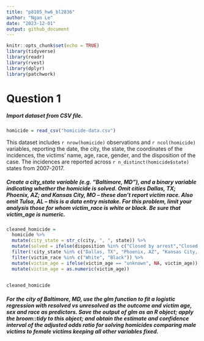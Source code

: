 ```yaml
---
title: "p8105_hw6_bl2836"
author: "Ngan Le"
date: "2023-12-01"
output: github_document
---
```


```r
knitr::opts_chunk$set(echo = TRUE)
library(tidyverse)
library(readr)
library(rvest)
library(dplyr)
library(patchwork)
```

# Question 1

##### Import dataset from CSV file. 

```r
homicide = read_csv("homicide-data.csv")
```

This dataset includes `r nrow(homicide)` observations and `r ncol(homicide)` variables, reporting the date, the city, the state, the coordinates of the incidences, the victims' name, age, race, gender, and the disposition of the case. The incidences are reported across `r n_distinct(homicide$state)` states from 2007-2017. 

##### Create a city_state variable (e.g. “Baltimore, MD”), and a binary variable indicating whether the homicide is solved. Omit cities Dallas, TX; Phoenix, AZ; and Kansas City, MO – these don’t report victim race. Also omit Tulsa, AL – this is a data entry mistake. For this problem, limit your analysis those for whom victim_race is white or black. Be sure that victim_age is numeric.

```r
cleaned_homicide =
  homicide %>%
  mutate(city_state = str_c(city, ", ", state)) %>% 
  mutate(solved = ifelse(disposition %in% c("Closed by arrest","Closed without arrest"), 1, 0)) %>%
  filter(!city_state %in% c("Dallas, TX", "Phoenix, AZ", "Kansas City, MO", "Tulsa, AL")) %>%
  filter(victim_race %in% c("White", "Black")) %>%
  mutate(victim_age = ifelse(victim_age == "unknown", NA, victim_age)) %>%
  mutate(victim_age = as.numeric(victim_age))


cleaned_homicide
```

##### For the city of Baltimore, MD, use the glm function to fit a logistic regression with resolved vs unresolved as the outcome and victim age, sex and race as predictors. Save the output of glm as an R object; apply the broom::tidy to this object; and obtain the estimate and confidence interval of the adjusted odds ratio for solving homicides comparing male victims to female victims keeping all other variables fixed.





